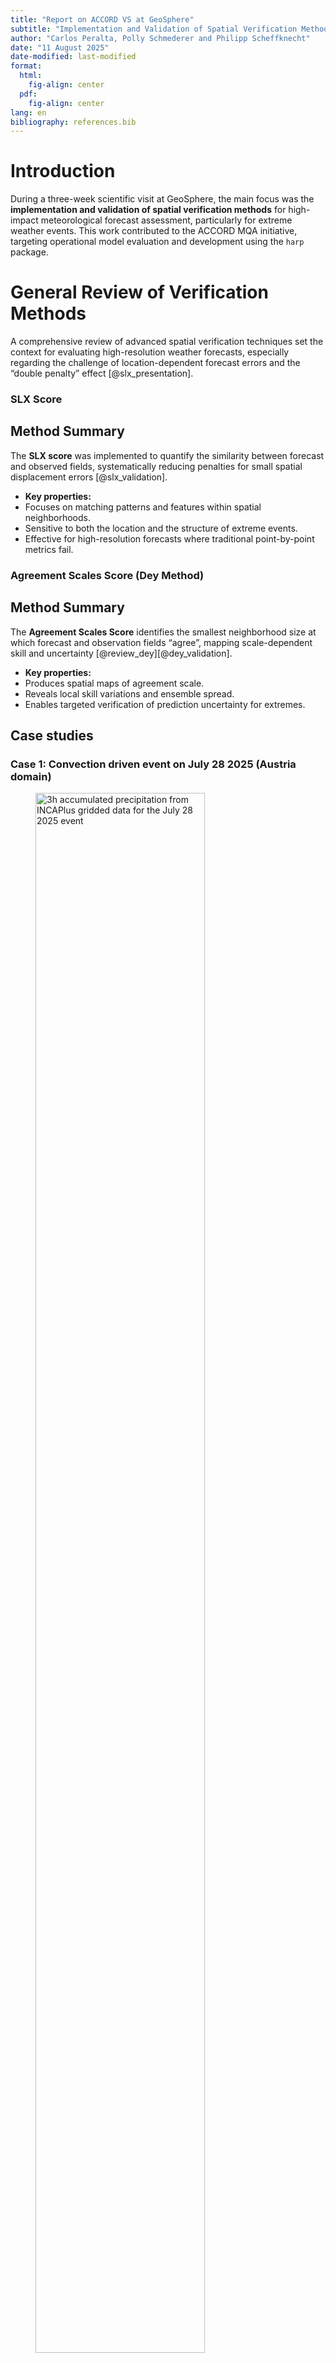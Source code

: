 ```yaml
---
title: "Report on ACCORD VS at GeoSphere"
subtitle: "Implementation and Validation of Spatial Verification Methods for Extreme Events"
author: "Carlos Peralta, Polly Schmederer and Philipp Scheffknecht"
date: "11 August 2025"
date-modified: last-modified
format:
  html:
    fig-align: center
  pdf:
    fig-align: center
lang: en
bibliography: references.bib
---
```


# Introduction

During a three-week scientific visit at GeoSphere, the main focus was the **implementation and validation of spatial verification methods** for high-impact meteorological forecast assessment, particularly for extreme weather events. This work contributed to the ACCORD MQA initiative, targeting operational model evaluation and development  using the `harp` package.

# General Review of Verification Methods

A comprehensive review of advanced spatial verification techniques set the context for evaluating high-resolution weather forecasts, especially regarding the challenge of location-dependent forecast errors and the "double penalty" effect [@slx_presentation].

### SLX Score

## Method Summary

The **SLX score** was implemented to quantify the similarity between forecast and observed fields, systematically reducing penalties for small spatial displacement errors [@slx_validation].

- **Key properties:**
- Focuses on matching patterns and features within spatial neighborhoods.
- Sensitive to both the location and the structure of extreme events.
- Effective for high-resolution forecasts where traditional point-by-point metrics fail.

### Agreement Scales Score (Dey Method)

## Method Summary

The **Agreement Scales Score** identifies the smallest neighborhood size at which forecast and observation fields "agree", mapping scale-dependent skill and uncertainty [@review_dey][@dey_validation].

- **Key properties:**
- Produces spatial maps of agreement scale.
- Reveals local skill variations and ensemble spread.
- Enables targeted verification of prediction uncertainty for extremes.

## Case studies

### Case 1: Convection driven event on July 28 2025 (Austria domain)

  ![3h accumulated precipitation from INCAPlus gridded data for the July 28 2025 event](../case_studies/geosphere/2025072815_convection_case/ob_accrr3h_202507281800_INCAPlus.png){fig-align="center" width=80%}

  ![3h accumulated precipitation from CLAEF 1km member 0 for the July 28 2025 event](../case_studies/geosphere/2025072815_convection_case/fc_accrr1h_202507281800_3_CLAEF00.png){fig-align="center" width=80%}

  ![Overall SLX scores for the convection driven event](../case_studies/geosphere/2025072815_convection_case/slx_overall_2025072815_3_accrr3h.png){fig-align="center" width=80%}

  ![Individual SLX scores for the convection driven event](../case_studies/geosphere/2025072815_convection_case/slx_comps_2025072815_3_accrr3h.png){fig-align="center" width=80%}

  ![Agreement scale map for forecast versus observation of a convective event](../case_studies/geosphere/2025072815_convection_case/fo_field_plots.png){fig-align="center" width=90%}


### Case 2: Orographically driven precipitation event on July 8 2025 (Austria domain)

  ![3h accumulated precipitation from INCAPlus gridded data for the July 8 2025 event](../case_studies/geosphere/2025070800_orog_case/ob_accrr3h_202507080300_INCAPlus.png){fig-align="center" width=80%}

  ![3h accumulated precipitation from CLAEF 1km member 0 for the July 8 2025 event](../case_studies/geosphere/2025070800_orog_case/fc_accrr3h_202507080300_3_CLAEF00.png){fig-align="center" width=80%}

  ![Overall SLX scores for the orographic driven event](../case_studies/geosphere/2025070800_orog_case/slx_overall_2025070800_3_accrr3h.png){fig-align="center" width=80%}

  ![Individual SLX scores for the orographic driven event](../case_studies/geosphere/2025070800_orog_case/slx_comps_2025070800_3_accrr3h.png){fig-align="center" width=80%}

  ![Agreement scale map for forecast versus observation of an orographically driven precipitation event](../case_studies/geosphere/2025070800_orog_case/fo_field_plots.png){fig-align="center" width=90%}

# Summary of results

  The two case studies illustrate the added value of the spatial verification methods implemented here. 

## Summary of SLX scores for the convection-driven case

- The combined SLX score starts around 0.45 at the grid scale (L=0).  With increasing neighborhood size (L=5–20), the score climbs gently, reaching ~0.52.

- The forecasts remain in the moderate range throughout, but trending upward with smoothing. This means that, even at grid scale, the forecast has non‑zero pattern similarity, but it is clearly penalized for displacement errors. 
As neighborhoods grow, SLX improves slightly, showing that the model has correct structures but shifted.  However, the fact that it does not enter the "Good" category suggests location errors are widespread enough to limit skill beyond moderate quality.

- Looking at the individual components of SLX, the obs minima are very high (0.8–0.85), stable across scales.  This means observed rainfall minima (dry areas) are consistently well represented in the forecast (little "false rain").

- Observation Maxima are in the mid‑range (0.38–0.42 initially, decreasing slightly with scale). Observed maxima are only partly captured, and location/intensity mismatches with forecast hamper this component.

- Forecast minina starts lower (~0.3) but rises steadily with scale, reaching ~0.8. This shows that forecasted minima gradually find correspondence in observations once neighborhoods are widened.

- Forecast maxima show very poor agreement (<0.35 at L=0, dropping quickly towards ~0 by L=20). This indicates that forecast precipitation maxima do not collocate with observed maxima, even when neighborhoods are allowed. The model placed rain maxima, but not where reality did.

## Summary of agrement scales for the convection-driven case

- The field plots show that the forecast captures that a precipitation event occurred with similar spatial organization, but the location is shifted and fine-scale spatial detail is poorly aligned.

- The agreement scales map shows the spatial field of the minimum neighborhood size (in grid points) needed for observations and forecast to "agree".  Darker reds (low values) are scarce — meaning only a few patches show agreement at very fine scales.  Yellows/whites (large scales) dominate in central and southern parts of the domain, implying that only when the comparison window is broadened substantially (40–60+ grid points) do forecast and observed fields match.

-  The histogram shows a strong spike near zero indicates a subset of grid points with nearly perfect local agreement. That likely corresponds to regions with weak/no precipitation in both forecast and observation.  There is a deep between ~5–20 grid points,indicating fewer areas of small-scale agreement.  A secondary hump at ~60–70 grid points shows a significant fraction of the domain requires very broad neighborhoods before forecast and observed align — consistent with displaced but pattern‑similar rainfall.
  Mean agreement scale (red dashed line): Around ~38 grid points. This is very large, implying that over much of the domain, useful forecast skill only appears when smoothed to a mesoscale scale.

Summary: This analysis shows that while the event was well captured in a mesoscale sense, the model struggled with fine-scale localization — agreement only emerges at large neighborhood scales, consistent with systematic displacement along terrain.

## Summary of SLX scores for the orographically driven case

- Overall the SLX skill is highest at the grid scale and degrades as L increases: about 0.65 at L=0 (just at/above the "Good" threshold), then ~0.62 (L=5), ~0.55 (L=10), ~0.50 (L=15), and ~0.45 (L=20), which falls into "Moderate." This monotonic decrease means most of the useful similarity is at fine scales; once you average over wider neighborhoods, the score is diluted. That is exactly what we expect when precipitation placement is terrain-locked and well aligned locally: the more you smooth, the more you mix matched peaks with surrounding mismatches and background, lowering the score.

- On the individual components side, both maxima components are relatively strong at small scales and only gently decline with L, while the minima components are weaker and degrade more.

- Observation and forecast maxima start around 0.65–0.70 at L=0 and remain comparatively high, ending roughly 0.55–0.60 by L=20. This says the model and observations share the same locations of intense orographic rainfall cores; peaks in the forecast collocate with peaks in the observations and vice versa. In other words, the event’s maxima are captured well.

- Observation minima declines markedly from about 0.55 at L=0 to ~0.25 by L=20. This asymmetry indicates that many observed dry areas are not dry in the forecast (false alarms/light-precip "fill-in"). It’s a signature of a wet bias or drizzle contamination in the forecast field, which becomes more apparent as neighborhoods grow.

- Forecast minima is moderate and fairly stable (roughly 0.55 down to ~0.45). Forecast dry zones find reasonable counterparts in the observations, but not as strongly as the maxima do.


## Summary of agrement scales for the orographically driven case

- The field plots show that precipitation is localized, with one strong maximum in the northwest corner and some weaker cores elsewhere. The model produces precipitation in broadly similar regions but introduces additional maxima, especially in the southeast, which were not observed.

- The agreeent scales map shows mostly brown/red shades (small scales: 0–5 grid points), indicating that agreement is reached at very fine neighborhood sizes across much of the domain.  This implies that the forecast and observed precipitation structures align closely, and only minimal spatial tolerance is needed.  The small patches of lighter colors (10–20+) indicate localized zones where misplacement or wrong maxima reduce skill, requiring broader neighborhoods.

- The histogram has an extremely sharp spike at very small scales (0–3 grid points).  Almost the entire distribution collapses there, with the mean (red dashed line) at a very low value (~2–3).  The long tail toward larger scales is negligible compared to the dominance at fine scales.

Summary: The forecast does reproduce the existence of orographic rainfall features, but with notable misplacement and some spurious intensity peaks.
This suggests that for this case, orographic forcing anchored precipitation so strongly to terrain features that the model reproduced it with high fidelity, unlike the convective case where displacement dominated.

## Summary Table: Core Methods

| Method | Purpose | Key Benefit |
|----|----|----|
| SLX Score | Spatial field pattern matching | Less penalization for small shifts, robust for extremes|
| Agreement Scales Score | Scale-dependent skill mapping | Local skill, uncertainty, ensemble spread visualization|

## Future work

Both SLX and the agreement scales between members and observations have been implemented as separate scores within the `verify_spatial` function in a dedicated branch of `harpSpatial`. 
The agreement scales between ensemble member pairs have been implemented outside of `verify_spatial`, though they still make use of the full `harp` functionality.

Further optimization is needed to improve computational efficiency. While the current implementation performs reasonably well in smaller model domains, such as the Austrian domain presented here, it becomes significantly slower in larger domains (e.g., the DINI domain used at DMI).

# References

